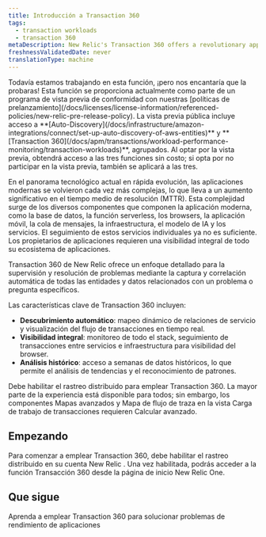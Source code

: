 ```yaml
---
title: Introducción a Transaction 360
tags:
  - transaction workloads
  - transaction 360
metaDescription: New Relic's Transaction 360 offers a revolutionary approach to application monitoring and troubleshooting by automatically capturing and correlating all entities and data related to a specific problem or question.
freshnessValidatedDate: never
translationType: machine
---
```


<Callout title="avance">
  Todavía estamos trabajando en esta función, ¡pero nos encantaría que la probaras! Esta función se proporciona actualmente como parte de un programa de vista previa de conformidad con nuestras [políticas de prelanzamiento](/docs/licenses/license-information/referenced-policies/new-relic-pre-release-policy). La vista previa pública incluye acceso a <DNT>**[Auto-Discovery](/docs/infrastructure/amazon-integrations/connect/set-up-auto-discovery-of-aws-entities)**</DNT> y <DNT>**[Transaction 360](/docs/apm/transactions/workload-performance-monitoring/transaction-workloads)**</DNT>, agrupados. Al optar por la vista previa, obtendrá acceso a las tres funciones sin costo; si opta por no participar en la vista previa, también se aplicará a las tres.
</Callout>

En el panorama tecnológico actual en rápida evolución, las aplicaciones modernas se volvieron cada vez más complejas, lo que lleva a un aumento significativo en el tiempo medio de resolución (MTTR). Esta complejidad surge de los diversos componentes que componen la aplicación moderna, como la base de datos, la función serverless, los browsers, la aplicación móvil, la cola de mensajes, la infraestructura, el modelo de IA y los servicios. El seguimiento de estos servicios individuales ya no es suficiente. Los propietarios de aplicaciones requieren una visibilidad integral de todo su ecosistema de aplicaciones.

Transaction 360 de New Relic ofrece un enfoque detallado para la supervisión y resolución de problemas mediante la captura y correlación automática de todas las entidades y datos relacionados con un problema o pregunta específicos.

Las características clave de Transaction 360 incluyen:

* **Descubrimiento automático**: mapeo dinámico de relaciones de servicio y visualización del flujo de transacciones en tiempo real.
* **Visibilidad integral**: monitoreo de todo el stack, seguimiento de transacciones entre servicios e infraestructura para visibilidad del browser.
* **Análisis histórico**: acceso a semanas de datos históricos, lo que permite el análisis de tendencias y el reconocimiento de patrones.

<Callout variant="important">
  Debe habilitar el rastreo distribuido para emplear Transaction 360. La mayor parte de la experiencia está disponible para todos; sin embargo, los componentes Mapas avanzados y Mapa de flujo de traza en la vista Carga de trabajo de transacciones requieren Calcular avanzado.
</Callout>

## Empezando

Para comenzar a emplear Transaction 360, debe habilitar el rastreo distribuido en su cuenta New Relic . Una vez habilitada, podrás acceder a la función Transacción 360 desde la página de inicio New Relic One.

## Que sigue

<DocTiles>
  <DocTile title="Transaction 360 UI" path="/docs/apm/transactions/workload-performance-monitoring/transaction-workloads">Aprenda a emplear Transaction 360 para solucionar problemas de rendimiento de aplicaciones</DocTile>
</DocTiles>